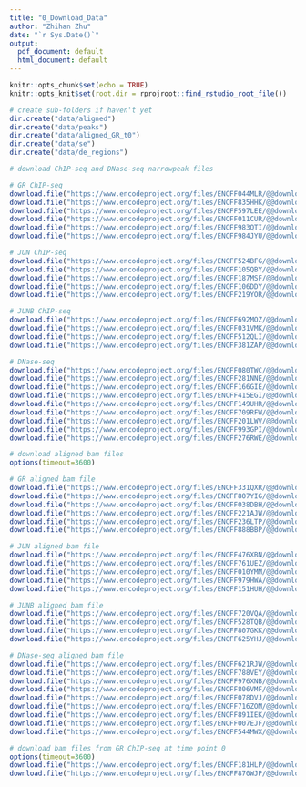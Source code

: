 ```yaml
---
title: "0_Download_Data"
author: "Zhihan Zhu"
date: "`r Sys.Date()`"
output:
  pdf_document: default
  html_document: default
---
```


```r
knitr::opts_chunk$set(echo = TRUE)
knitr::opts_knit$set(root.dir = rprojroot::find_rstudio_root_file())
```

```r
# create sub-folders if haven't yet
dir.create("data/aligned")
dir.create("data/peaks")
dir.create("data/aligned_GR_t0")
dir.create("data/se")
dir.create("data/de_regions")
```

```r
# download ChIP-seq and DNase-seq narrowpeak files

# GR ChIP-seq
download.file("https://www.encodeproject.org/files/ENCFF044MLR/@@download/ENCFF044MLR.bed.gz", dest = "data/peaks/GR_t1_rep1.bed.gz")
download.file("https://www.encodeproject.org/files/ENCFF835HHK/@@download/ENCFF835HHK.bed.gz", dest = "data/peaks/GR_t1_rep2.bed.gz")
download.file("https://www.encodeproject.org/files/ENCFF597LEE/@@download/ENCFF597LEE.bed.gz", dest = "data/peaks/GR_t1_rep3.bed.gz")
download.file("https://www.encodeproject.org/files/ENCFF011CUR/@@download/ENCFF011CUR.bed.gz", dest = "data/peaks/GR_t12_rep1.bed.gz")
download.file("https://www.encodeproject.org/files/ENCFF983QTI/@@download/ENCFF983QTI.bed.gz", dest = "data/peaks/GR_t12_rep2.bed.gz")
download.file("https://www.encodeproject.org/files/ENCFF984JYU/@@download/ENCFF984JYU.bed.gz", dest = "data/peaks/GR_t12_rep3.bed.gz")

# JUN ChIP-seq
download.file("https://www.encodeproject.org/files/ENCFF524BFG/@@download/ENCFF524BFG.bed.gz", dest = "data/peaks/JUN_t1_rep2.bed.gz")
download.file("https://www.encodeproject.org/files/ENCFF105QBY/@@download/ENCFF105QBY.bed.gz", dest = "data/peaks/JUN_t1_rep3.bed.gz")
download.file("https://www.encodeproject.org/files/ENCFF187MSF/@@download/ENCFF187MSF.bed.gz", dest = "data/peaks/JUN_t12_rep1.bed.gz")
download.file("https://www.encodeproject.org/files/ENCFF106DDY/@@download/ENCFF106DDY.bed.gz", dest = "data/peaks/JUN_t12_rep2.bed.gz")
download.file("https://www.encodeproject.org/files/ENCFF219YOR/@@download/ENCFF219YOR.bed.gz", dest = "data/peaks/JUN_t12_rep3.bed.gz")

# JUNB ChIP-seq
download.file("https://www.encodeproject.org/files/ENCFF692MOZ/@@download/ENCFF692MOZ.bed.gz", dest = "data/peaks/JUNB_t1_rep2.bed.gz")
download.file("https://www.encodeproject.org/files/ENCFF031VMK/@@download/ENCFF031VMK.bed.gz", dest = "data/peaks/JUNB_t1_rep3.bed.gz")
download.file("https://www.encodeproject.org/files/ENCFF512QLI/@@download/ENCFF512QLI.bed.gz", dest = "data/peaks/JUNB_t12_rep1.bed.gz")
download.file("https://www.encodeproject.org/files/ENCFF381ZAP/@@download/ENCFF381ZAP.bed.gz", dest = "data/peaks/JUNB_t12_rep2.bed.gz")

# DNase-seq
download.file("https://www.encodeproject.org/files/ENCFF080TWC/@@download/ENCFF080TWC.bed.gz", dest = "data/peaks/DNase_t1_rep1.bed.gz")
download.file("https://www.encodeproject.org/files/ENCFF281NNE/@@download/ENCFF281NNE.bed.gz", dest = "data/peaks/DNase_t1_rep2.bed.gz")
download.file("https://www.encodeproject.org/files/ENCFF166GIE/@@download/ENCFF166GIE.bed.gz", dest = "data/peaks/DNase_t1_rep3.bed.gz")
download.file("https://www.encodeproject.org/files/ENCFF415EGI/@@download/ENCFF415EGI.bed.gz", dest = "data/peaks/DNase_t1_rep4.bed.gz")
download.file("https://www.encodeproject.org/files/ENCFF149UHR/@@download/ENCFF149UHR.bed.gz", dest = "data/peaks/DNase_t1_rep5.bed.gz")
download.file("https://www.encodeproject.org/files/ENCFF709RFW/@@download/ENCFF709RFW.bed.gz", dest = "data/peaks/DNase_t12_rep1.bed.gz")
download.file("https://www.encodeproject.org/files/ENCFF201LWV/@@download/ENCFF201LWV.bed.gz", dest = "data/peaks/DNase_t12_rep2.bed.gz")
download.file("https://www.encodeproject.org/files/ENCFF993GPI/@@download/ENCFF993GPI.bed.gz", dest = "data/peaks/DNase_t12_rep3.bed.gz")
download.file("https://www.encodeproject.org/files/ENCFF276RWE/@@download/ENCFF276RWE.bed.gz", dest = "data/peaks/DNase_t12_rep5.bed.gz")
```

```r
# download aligned bam files
options(timeout=3600)

# GR aligned bam file
download.file("https://www.encodeproject.org/files/ENCFF331QXR/@@download/ENCFF331QXR.bam", dest = "data/aligned/GR_t1_rep1.bam", mode="wb")
download.file("https://www.encodeproject.org/files/ENCFF807YIG/@@download/ENCFF807YIG.bam", dest = "data/aligned/GR_t1_rep2.bam", mode="wb")
download.file("https://www.encodeproject.org/files/ENCFF038DBH/@@download/ENCFF038DBH.bam", dest = "data/aligned/GR_t1_rep3.bam", mode="wb")
download.file("https://www.encodeproject.org/files/ENCFF221AJW/@@download/ENCFF221AJW.bam", dest = "data/aligned/GR_t12_rep1.bam", mode="wb")
download.file("https://www.encodeproject.org/files/ENCFF236LTP/@@download/ENCFF236LTP.bam", dest = "data/aligned/GR_t12_rep2.bam", mode="wb")
download.file("https://www.encodeproject.org/files/ENCFF888BBP/@@download/ENCFF888BBP.bam", dest = "data/aligned/GR_t12_rep3.bam", mode="wb")

# JUN aligned bam file
download.file("https://www.encodeproject.org/files/ENCFF476XBN/@@download/ENCFF476XBN.bam", dest = "data/aligned/JUN_t1_rep2.bam", mode="wb")
download.file("https://www.encodeproject.org/files/ENCFF761UEZ/@@download/ENCFF761UEZ.bam", dest = "data/aligned/JUN_t1_rep3.bam", mode="wb")
download.file("https://www.encodeproject.org/files/ENCFF010YMM/@@download/ENCFF010YMM.bam", dest = "data/aligned/JUN_t12_rep1.bam", mode="wb")
download.file("https://www.encodeproject.org/files/ENCFF979HWA/@@download/ENCFF979HWA.bam", dest = "data/aligned/JUN_t12_rep2.bam", mode="wb")
download.file("https://www.encodeproject.org/files/ENCFF151HUH/@@download/ENCFF151HUH.bam", dest = "data/aligned/JUN_t12_rep3.bam", mode="wb")

# JUNB aligned bam file
download.file("https://www.encodeproject.org/files/ENCFF720VQA/@@download/ENCFF720VQA.bam", dest = "data/aligned/JUNB_t1_rep2.bam", mode="wb")
download.file("https://www.encodeproject.org/files/ENCFF528TQB/@@download/ENCFF528TQB.bam", dest = "data/aligned/JUNB_t1_rep3.bam", mode="wb")
download.file("https://www.encodeproject.org/files/ENCFF807GKK/@@download/ENCFF807GKK.bam", dest = "data/aligned/JUNB_t12_rep1.bam", mode="wb")
download.file("https://www.encodeproject.org/files/ENCFF625YHJ/@@download/ENCFF625YHJ.bam", dest = "data/aligned/JUNB_t12_rep2.bam", mode="wb")

# DNase-seq aligned bam file
download.file("https://www.encodeproject.org/files/ENCFF621RJW/@@download/ENCFF621RJW.bam", dest = "data/aligned/DNase_t1_rep1.bam", mode="wb")
download.file("https://www.encodeproject.org/files/ENCFF788VEY/@@download/ENCFF788VEY.bam", dest = "data/aligned/DNase_t1_rep2.bam", mode="wb")
download.file("https://www.encodeproject.org/files/ENCFF976XNB/@@download/ENCFF976XNB.bam", dest = "data/aligned/DNase_t1_rep3.bam", mode="wb")
download.file("https://www.encodeproject.org/files/ENCFF806VMF/@@download/ENCFF806VMF.bam", dest = "data/aligned/DNase_t1_rep4.bam", mode="wb")
download.file("https://www.encodeproject.org/files/ENCFF078DVJ/@@download/ENCFF078DVJ.bam", dest = "data/aligned/DNase_t1_rep5.bam", mode="wb")
download.file("https://www.encodeproject.org/files/ENCFF716ZOM/@@download/ENCFF716ZOM.bam", dest = "data/aligned/DNase_t12_rep1.bam", mode="wb")
download.file("https://www.encodeproject.org/files/ENCFF891IEK/@@download/ENCFF891IEK.bam", dest = "data/aligned/DNase_t12_rep2.bam", mode="wb")
download.file("https://www.encodeproject.org/files/ENCFF007EJF/@@download/ENCFF007EJF.bam", dest = "data/aligned/DNase_t12_rep3.bam", mode="wb")
download.file("https://www.encodeproject.org/files/ENCFF544MWX/@@download/ENCFF544MWX.bam", dest = "data/aligned/DNase_t12_rep5.bam", mode="wb")
```

```r
# download bam files from GR ChIP-seq at time point 0
options(timeout=3600)
download.file("https://www.encodeproject.org/files/ENCFF181HLP/@@download/ENCFF181HLP.bam", dest = "data/aligned_GR_t0/GR_t0_rep2.bam", mode="wb")
download.file("https://www.encodeproject.org/files/ENCFF870WJP/@@download/ENCFF870WJP.bam", dest = "data/aligned_GR_t0/GR_t0_rep3.bam", mode="wb")
```

